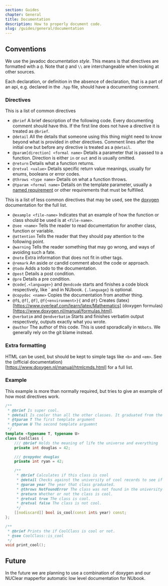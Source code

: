```yaml
---
section: Guides
chapter: General
title: Documentation
description: How to properly document code.
slug: /guides/general/documentation
---
```


## Conventions

We use the javadoc documentation _style_. This means is that directives are formatted with a `@`. Note that `@` and `\\` are interchangeable when looking at other sources.

Each declaration, or definition in the absence of declaration, that is a part of an api, e.g. declared in the `.hpp` file, should have a documenting comment.

### Directives

This is a list of common directives

- `@brief` A brief description of the following code. Every documenting comment should have this. If the first line does not have a directive it is treated as `@brief`.
- `@detail` All the details that someone using this thing might need to know beyond what is provided in other directives. Comment lines after the initial one but before any directive is treated as a `@detail`.
- `@param[direction] <formal name>` Details a parameter that is passed to a function. Direction is either `in` or `out` and is usually omitted.
- `@return` Details what a function returns.
- `@retval <value>` Details specific return value meanings, usually for enums, booleans or error codes.
- `@throws <type name>` Details on what a function throws.
- `@tparam <formal name>` Details on the template parameter, usually a [named requirement](https://en.cppreference.com/w/cpp/named_req) or other requirements that must be fulfilled.

This is a list of less common directives that may be used, see the [doxygen](https://www.doxygen.nl/manual/commands.html#cmd_intro) documentation for the full list.

- `@example <file-name>` Indicates that an example of how the function or class should be used is at `<file-name>`.
- `@see <name>` Tells the reader to read documentation for another class, function or variable.
- `@attention` Tells the reader that they should pay attention to the following point.
- `@warning` Tells the reader something that may go wrong, and ways of avoiding such a fate.
- `@note` Extra information that does not fit in other tags.
- `@remark` An aside or candid comment about the code or approach.
- `@todo` Adds a todo to the documentation.
- `@post` Details a post condition.
- `@pre` Details a pre condition.
- `@code{.<language>}` and `@endcode` starts and finishes a code block respectively, like \` and in NUbook. `{.language}` is optional.
- `@copydoc <name>` Copies the documentation from another thing.
- `@f$`, `@f[`, `@f]`, `@f{<environment>}{` and `@f}` Creates (latex)[https://www.overleaf.com/learn/latex/Mathematics] (doxygen formulas)[https://www.doxygen.nl/manual/formulas.html].
- `@verbatim` and `@endverbatim` Starts and finishes verbatim output respectively, outputs exactly what you wrote.
- `@author` The author of this code. This is used sporadically in `NUbots`. We generally rely on the git blame instead.

### Extra formatting

HTML can be used, but should be kept to simple tags like `<b>` and `<em>`. See the (official documentation)[https://www.doxygen.nl/manual/htmlcmds.html] for a full list.

### Example

This example is more than normally required, but tries to give an example of how most directives work.

```c++
/**
 * @brief Is super cool.
 * @detail Is cooler than all the other classes. It graduated from the university of cool.
 * @tparam T The first template argument
 * @tparam U The second template arguemnt
 */
template <typename T, typename U>
class CoolClass {
    /// @brief Holds the meaning of life the universe and everything
    private int douglas = 42;

    /// @copydoc douglas
    private int ryan = 42;

    /**
     * @brief Calculates if this class is cool
     * @detail Checks against the university of cool records to see if this class graduated.
     * @param year The year that class graduated.
     * @throws NotFoundError The class was not found in the university of cool records.
     * @return Whether or not the class is cool.
     * @retval true The class is cool.
     * @retval false The class is not cool.
     */
    [[nodiscard]] bool is_cool(const int& year) const;
};

/**
 * @brief Prints the if CoolClass is cool or not.
 * @see CoolClass::is_cool
 */
void print_cool();
```

## Future

In the future we are planning to use a combination of doxygen and our NUClear mapperfor automatic low level documentation for NUbook.
